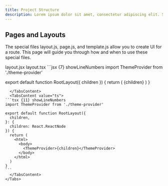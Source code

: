 ```yaml
---
title: Project Structure
description: Lorem ipsum dolor sit amet, consectetur adipiscing elit. Sed do eiusmod tempor incididunt ut labore et dolore magna aliqua.
---
```


## Pages and Layouts

The special files layout.js, page.js, and template.js allow you to create UI for a route. This page will guide you through how and when to use these special files.

<Tabs defaultValue="js" className="py-5">
  <TabsList className="">
    <TabsTrigger value="js">layout.jsx</TabsTrigger>
    <TabsTrigger value="ts">layout.tsx</TabsTrigger>
  </TabsList>
  <TabsContent value="js">
  ```jsx {7} showLineNumbers
import ThemeProvider from './theme-provider'
 
export default function RootLayout({ children }) {
  return (
    <html>
      <body>
        <ThemeProvider>{children}</ThemeProvider>
      </body>
    </html>
  )
}
````
  </TabsContent>
  <TabsContent value="ts">
```tsx {11} showLineNumbers
import ThemeProvider from './theme-provider'
 
export default function RootLayout({
  children,
}: {
  children: React.ReactNode
}) {
  return (
    <html>
      <body>
        <ThemeProvider>{children}</ThemeProvider>
      </body>
    </html>
  )
}
```
  </TabsContent>
</Tabs>
